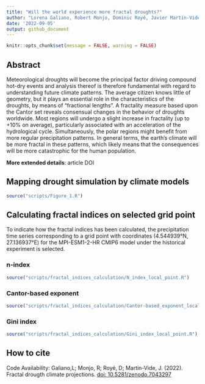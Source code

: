 ```yaml
---
title: "Will the world experience more fractal droughts?"
author: "Lorena Galiano, Robert Monjo, Dominic Royé, Javier Martin-Vide"
date: '2022-09-05'
output: github_document
---
```


```r
knitr::opts_chunk$set(message = FALSE, warning = FALSE)
```

## Abstract

Meteorological droughts will become the principal factor driving compound hot-dry events and analysis thereof is therefore fundamental with regard to understanding future climate patterns. The average citizen knows little of geometry, but it plays an essential role in the characteristics of the droughts, by means of "fractional lengths". A fractality measure based upon the Cantor set reveals consensual changes in the behavior of droughts worldwide. Most regions will undergo a slight increase in fractality (up to +10% on average), particularly associated with an acceleration of the hydrological cycle. Simultaneously, the polar regions might benefit from more regular precipitation patterns. In general terms, the earth’s climate will be more fractal in these patterns, which likely means that the consequences will be more catastrophic for the human population.

**More extended details**: article DOI


## Mapping drought simulation by climate models

```r
source("scripts/Figure_1.R")
```


## Calculating fractal indices on selected grid point

To indicate how the fractal indices has been calculated, the precipitation time series corresponding to a grid point with coordinates (4.544939°N, 27.136937°E) for the MPI-ESM1-2-HR CMIP6 model under the historical experiment is selected.

### n-index

```r
source("scripts/fractal_indices_calculation/N_index_local_point.R")
```

### Cantor-based exponent

```r
source("scripts/fractal_indices_calculation/Cantor-based_exponent_local_point.R")
```

### Gini index

```r
source("scripts/fractal_indices_calculation/Gini_index_local_point.R")
```


## How to cite

Code Availability: Galiano,L; Monjo, R; Royé, D; Martin-Vide, J. (2022). Fractal drougth climate projections. [doi: 10.5281/zenodo.7043297](https://doi.org/10.5281/zenodo.7043297)

